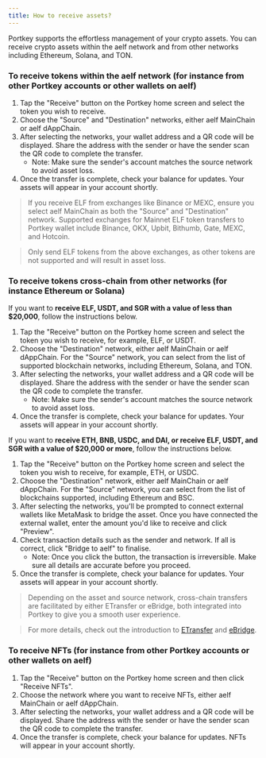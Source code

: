 ```yaml
---
title: How to receive assets?
---
```


Portkey supports the effortless management of your crypto assets. You can receive crypto assets within the aelf network and from other networks including Ethereum, Solana, and TON.

### To receive tokens within the aelf network (for instance from other Portkey accounts or other wallets on aelf)

1. Tap the "Receive" button on the Portkey home screen and select the token you wish to receive.
2. Choose the "Source" and "Destination" networks, either aelf MainChain or aelf dAppChain.
3. After selecting the networks, your wallet address and a QR code will be displayed. Share the address with the sender or have the sender scan the QR code to complete the transfer.
   * Note: Make sure the sender's account matches the source network to avoid asset loss.
4. Once the transfer is complete, check your balance for updates. Your assets will appear in your account shortly.

> If you receive ELF from exchanges like Binance or MEXC, ensure you select aelf MainChain as both the "Source" and "Destination" network. Supported exchanges for Mainnet ELF token transfers to Portkey wallet include Binance, OKX, Upbit, Bithumb, Gate, MEXC, and Hotcoin.

> Only send ELF tokens from the above exchanges, as other tokens are not supported and will result in asset loss.

### To receive tokens cross-chain from other networks (for instance Ethereum or Solana)

If you want to **receive ELF, USDT, and SGR with a value of less than $20,000**, follow the instructions below.

1. Tap the "Receive" button on the Portkey home screen and select the token you wish to receive, for example, ELF, or USDT.
2. Choose the "Destination" network, either aelf MainChain or aelf dAppChain. For the "Source" network, you can select from the list of supported blockchain networks, including Ethereum, Solana, and TON.
3. After selecting the networks, your wallet address and a QR code will be displayed. Share the address with the sender or have the sender scan the QR code to complete the transfer.
   * Note: Make sure the sender's account matches the source network to avoid asset loss.
4. Once the transfer is complete, check your balance for updates. Your assets will appear in your account shortly.

If you want to **receive ETH, BNB, USDC, and DAI, or receive ELF, USDT, and SGR with a value of $20,000 or more**, follow the instructions below.

1. Tap the "Receive" button on the Portkey home screen and select the token you wish to receive, for example, ETH, or USDC.
2. Choose the "Destination" network, either aelf MainChain or aelf dAppChain. For the "Source" network, you can select from the list of blockchains supported, including Ethereum and BSC.
3. After selecting the networks, you'll be prompted to connect external wallets like MetaMask to bridge the asset. Once you have connected the external wallet, enter the amount you'd like to receive and click "Preview".
4. Check transaction details such as the sender and network. If all is correct, click "Bridge to aelf" to finalise.
   * Note: Once you click the button, the transaction is irreversible. Make sure all details are accurate before you proceed.
5. Once the transfer is complete, check your balance for updates. Your assets will appear in your account shortly.

> Depending on the asset and source network, cross-chain transfers are facilitated by either ETransfer or eBridge, both integrated into Portkey to give you a smooth user experience.

> For more details, check out the introduction to [ETransfer](/docs/What-is-ETransfer-and-how-does-it-facilitate-cross-chain-transfers-in-Portkey "") and [eBridge](/docs/What-is-eBridge-and-how-does-it-facilitate-cross-chain-transfers-in-Portkey "").

### To receive NFTs (for instance from other Portkey accounts or other wallets on aelf)

1. Tap the "Receive" button on the Portkey home screen and then click "Receive NFTs".
2. Choose the network where you want to receive NFTs, either aelf MainChain or aelf dAppChain.
3. After selecting the networks, your wallet address and a QR code will be displayed. Share the address with the sender or have the sender scan the QR code to complete the transfer.
4. Once the transfer is complete, check your balance for updates. NFTs will appear in your account shortly.
